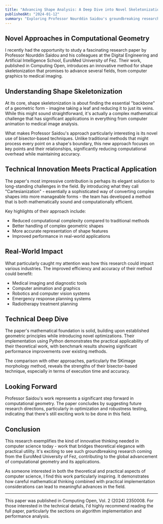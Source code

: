 ```yaml
---
title: "Advancing Shape Analysis: A Deep Dive into Novel Skeletonization Methods"
publishedAt: "2024-01-12"
summary: "Exploring Professor Nourddin Saidou's groundbreaking research on shape skeletonization using bisector-based techniques, published in Computing Open."
---
```


## Novel Approaches in Computational Geometry

I recently had the opportunity to study a fascinating research paper by Professor Nourddin Saidou and his colleagues at the Digital Engineering and Artificial Intelligence School, EuroMed University of Fez. Their work, published in Computing Open, introduces an innovative method for shape skeletonization that promises to advance several fields, from computer graphics to medical imaging.

## Understanding Shape Skeletonization

At its core, shape skeletonization is about finding the essential "backbone" of a geometric form - imagine taking a leaf and reducing it to just its veins. While this might sound straightforward, it's actually a complex mathematical challenge that has significant applications in everything from computer animation to medical image analysis.

What makes Professor Saidou's approach particularly interesting is its novel use of bisector-based techniques. Unlike traditional methods that might process every point on a shape's boundary, this new approach focuses on key points and their relationships, significantly reducing computational overhead while maintaining accuracy.

## Technical Innovation Meets Practical Application

The paper's most impressive contribution is perhaps its elegant solution to long-standing challenges in the field. By introducing what they call "Cartesianization" - essentially a sophisticated way of converting complex shapes into more manageable forms - the team has developed a method that is both mathematically sound and computationally efficient.

Key highlights of their approach include:
- Reduced computational complexity compared to traditional methods
- Better handling of complex geometric shapes
- More accurate representation of shape features
- Improved performance in real-world applications

## Real-World Impact

What particularly caught my attention was how this research could impact various industries. The improved efficiency and accuracy of their method could benefit:
- Medical imaging and diagnostic tools
- Computer animation and graphics
- Robotics and computer vision systems
- Emergency response planning systems
- Radiotherapy treatment planning

## Technical Deep Dive

The paper's mathematical foundation is solid, building upon established geometric principles while introducing novel optimizations. Their implementation using Python demonstrates the practical applicability of their theoretical work, with benchmark results showing significant performance improvements over existing methods.

The comparison with other approaches, particularly the SKimage morphology method, reveals the strengths of their bisector-based technique, especially in terms of execution time and accuracy.

## Looking Forward

Professor Saidou's work represents a significant step forward in computational geometry. The paper concludes by suggesting future research directions, particularly in optimization and robustness testing, indicating that there's still exciting work to be done in this field.

## Conclusion

This research exemplifies the kind of innovative thinking needed in computer science today - work that bridges theoretical elegance with practical utility. It's exciting to see such groundbreaking research coming from the EuroMed University of Fez, contributing to the global advancement of computational geometry and its applications.

As someone interested in both the theoretical and practical aspects of computer science, I find this work particularly inspiring. It demonstrates how careful mathematical thinking combined with practical implementation considerations can lead to meaningful advances in the field.

---

This paper was published in Computing Open, Vol. 2 (2024) 2350008. For those interested in the technical details, I'd highly recommend reading the full paper, particularly the sections on algorithm implementation and performance analysis.